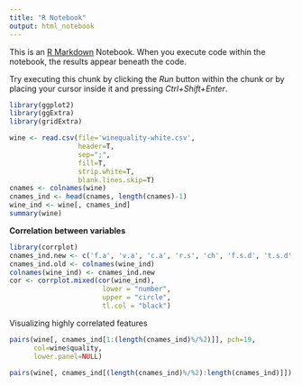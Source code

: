---
title: "R Notebook"
output: html_notebook
---

This is an [R Markdown](http://rmarkdown.rstudio.com) Notebook. When you execute code within the notebook, the results appear beneath the code. 

Try executing this chunk by clicking the *Run* button within the chunk or by placing your cursor inside it and pressing *Ctrl+Shift+Enter*. 

```{r}
library(ggplot2)
library(ggExtra)
library(gridExtra)
```

```{r}
wine <- read.csv(file='winequality-white.csv',
                 header=T,
                 sep=";",
                 fill=T,
                 strip.white=T,
                 blank.lines.skip=T)
cnames <- colnames(wine)
cnames_ind <- head(cnames, length(cnames)-1)
wine_ind <- wine[, cnames_ind]
summary(wine)
```

**Correlation between variables**
```{r, fig.width=11}
library(corrplot)
cnames_ind.new <- c('f.a', 'v.a', 'c.a', 'r.s', 'ch', 'f.s.d', 't.s.d', 'd', 'pH', 's', 'a')
cnames_ind.old <- colnames(wine_ind)
colnames(wine_ind) <- cnames_ind.new
cor <- corrplot.mixed(cor(wine_ind),
                       lower = "number", 
                       upper = "circle",
                       tl.col = "black")
```
Visualizing highly correlated features
```{r, fig.height=9}

pairs(wine[, cnames_ind[1:(length(cnames_ind)%/%2)]], pch=19,
      col=wine$quality,
      lower.panel=NULL)
```


```{r}
pairs(wine[, cnames_ind[(length(cnames_ind)%/%2):length(cnames_ind)]])
```